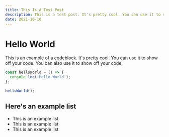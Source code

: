 ```yaml
---
title: This Is A Test Post
description: This is a test post. It's pretty cool. You can use it to show off your code. You can also use it to show off your code.
date: 2021-10-10
---
```


# Hello World

This is an example of a codeblock. It's pretty cool. You can use it to show off your code. You can also use it to show off your code.

```ts
const helloWorld = () => {
  console.log('Hello World');
};

helloWorld();
```

## Here's an example list

- This is an example list
- This is an example list
- This is an example list
